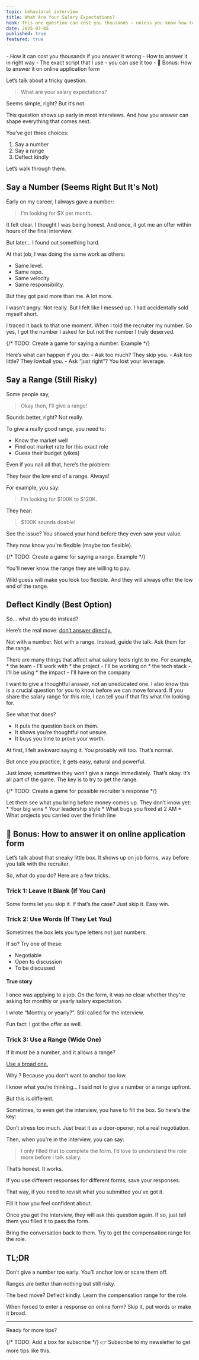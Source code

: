 ```yaml
---
topic: behavioral interview
title: What Are Your Salary Expectations?
hook: This one question can cost you thousands — unless you know how to answer it right.
date: 2025-07-05
published: true
featured: true
---
```



<CalloutWarning title="Here’s what you'll learn:" isIconVisible={false}> 
- How it can cost you thousands if you answer it wrong
- How to answer it in right way
- The exact script that I use - you can use it too
- 🎁 Bonus: How to answer it on online application form
</CalloutWarning>

Let’s talk about a tricky question.

> What are your salary expectations?

Seems simple, right? But it’s not.

This question shows up early in most interviews.
And how you answer can shape everything that comes next.

You’ve got three choices:
1. Say a number
2. Say a range
3. Deflect kindly

Let’s walk through them.

## Say a Number (Seems Right But It's Not)

Early on my career, I always gave a number:

> I’m looking for $X per month.

It felt clear. 
I thought I was being honest.
And once, it got me an offer within hours of the final interview.

But later… I found out something hard.

At that job, I was doing the same work as others:
- Same level. 
- Same repo. 
- Same velocity. 
- Same responsibility. 

But they got paid more than me. A lot more.

I wasn’t angry. Not really.
But I felt like I messed up.
I had accidentally sold myself short.

I traced it back to that one moment. 
When I told the recruiter my number.
So yes, I got the number I asked for but not the number I truly deserved.

{/* TODO: Create a game for saying a number. Example <SalarySliderGame client:load />  */}

<CalloutTip title="Lesson learned: Don’t give a number first."> 
Here’s what can happen if you do:
- Ask too much? They skip you.
- Ask too little? They lowball you.
- Ask “just right”? You lost your leverage.
</CalloutTip>

## Say a Range (Still Risky)

Some people say,

> Okay then, I’ll give a range!

Sounds better, right?
Not really.

To give a really good range, you need to:
- Know the market well
- Find out market rate for this exact role
- Guess their budget (yikes)

Even if you nail all that, here’s the problem:

They hear the low end of a range. Always! 

For example, you say:

> I’m looking for $100K to $120K.

They hear:

> $100K sounds doable!

See the issue? You showed your hand before they even saw your value.

They now know you're flexible (maybe too flexible).

{/* TODO: Create a game for saying a range. Example <SalarySliderGame client:load />  */}

<CalloutTip title="Lesson learned: Don't give a range."> 
You'll never know the range they are willing to pay.

Wild guess will make you look too flexible. And they will always offer the low end of the range.
</CalloutTip>


## Deflect Kindly (Best Option)

So… what do you do instead?

Here’s the real move: <ins>don’t answer directly.</ins>

Not with a number. Not with a range. Instead, guide the talk. Ask them for the range.

<CalloutSuccess title="Here's the script I use">
There are many things that affect what salary feels right to me. For example,
* the team - I'll work with
* the project - I'll be working on
* the tech stack - I'll be using
* the impact - I'll have on the company

I want to give a thoughtful answer, not an uneducated one.
I also know this is a crucial question for you to know before we can move forward.
If you share the salary range for this role,
I can tell you if that fits what I’m looking for.
</CalloutSuccess>


See what that does?
* It puts the question back on them.
* It shows you’re thoughtful not unsure.
* It buys you time to prove your worth.

<CalloutInfo title="Tip: Practice makes it more natural."> 
At first, I felt awkward saying it.
You probably will too.
That’s normal.

But once you practice, it gets easy, natural and powerful.
</CalloutInfo>

Just know, sometimes they won’t give a range immediately.
That’s okay. It’s all part of the game.
The key is to try to get the range.

{/* TODO: Create a game for possible recruiter's response */}

<CalloutTip title="Lesson learned: Don’t name your price before they know your value."> 
Let them see what you bring before money comes up. They don’t know yet:
* Your big wins
* Your leadership style
* What bugs you fixed at 2 AM
* What projects you carried over the finish line
</CalloutTip>

## 🎁 Bonus: How to answer it on online application form
Let’s talk about that sneaky little box.
It shows up on job forms, way before you talk with the recruiter.

So, what do you do? Here are a few tricks.

### Trick 1: Leave It Blank (If You Can)
Some forms let you skip it.
If that’s the case? 
Just skip it. Easy win.

### Trick 2: Use Words (If They Let You)
Sometimes the box lets you type letters not just numbers.

If so? Try one of these:
- Negotiable
- Open to discussion
- To be discussed

#### True story

I once was applying to a job. On the form, it was no clear whether they're asking for monthly or yearly salary expectation.

I wrote “Monthly or yearly?”. Still called for the interview.

Fun fact: I got the offer as well.

### Trick 3: Use a Range (Wide One)

If it must be a number, and it allows a range?

<ins>Use a broad one.</ins>

Why ?
Because you don’t want to anchor too low.

I know what you’re thinking… I said not to give a number or a range upfront.

But this is different.

Sometimes, to even get the interview, you have to fill the box. So here's the key:

Don’t stress too much.
Just treat it as a door-opener, not a real negotiation.

Then, when you're in the interview, you can say:

> I only filled that to complete the form. I’d love to understand the role more before I talk salary.

That’s honest. It works.

<CalloutInfo title="Tip: Save your responses."> 
If you use different responses for different forms, save your responses.

That way, if you need to revisit what you submitted you've got it.
</CalloutInfo>


<CalloutTip title="Lesson learned: Fill it just to get the interview."> 
Fill it how you feel confident about. 

Once you get the interview, they will ask this question again. If so, just tell them you filled it to pass the form. 

Bring the conversation back to them. 
Try to get the compensation range for the role.
</CalloutTip>


## TL;DR
Don’t give a number too early. You’ll anchor low or scare them off.

Ranges are better than nothing but still risky.

The best move? Deflect kindly. Learn the compensation range for the role.

When forced to enter a response on online form? Skip it, put words or make it broad.

---

Ready for more tips?

{/* TODO: Add a box for subscribe */}
👉 Subscribe to my newsletter to get more tips like this.
